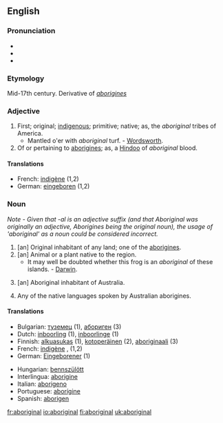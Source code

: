{{rfc-date|date=March 2006}}
==English==

===Pronunciation===
*{{IPA|/æbəˈrɪdʒən(ə)l/}}
*{{SAMPA|/{b@'rIdZ@n(@)l/}}
*{{audio|en-uk-aboriginal.ogg|Audio (UK)}}

===Etymology===
Mid-17th century. Derivative of ''[[aborigines]]''

===Adjective===
{{en-adj}}

# First; original; [[indigenous]]; primitive; native; as, the ''aboriginal'' tribes of America.
#*Mantled o'er with ''aboriginal'' turf. - [[Wordsworth]].
# Of or pertaining to [[aborigines]]; as, a [[Hindoo]] of ''aboriginal'' blood.

====Translations====
{{top}}
{{mid}}
{{bottom}}
*French: [[indigène]] (1,2)
*German: [[eingeboren]] (1,2)

===Noun===
{{en-noun}}

''Note - Given that -al is an adjective suffix (and that Aboriginal was originally an adjective, Aborigines being the original noun), the usage of 'aboriginal' as a noun could be considered incorrect.''

# [an] Original inhabitant of any land; one of the [[aborigines]].
# [an] Animal or a plant native to the region.
#*It may well be doubted whether this frog is an ''aboriginal'' of these islands. - [[Darwin]].
# {{cattag|Proper noun}} [an] Aboriginal inhabitant of Australia.
# Any of the native languages spoken by Australian aborigines.

====Translations====
{{top}}
*Bulgarian: [[туземец]] {{m}} (1), [[абориген]] {{m}} (3)
*Dutch: [[inboorling]] {{m}} (1), [[inboorlinge]] {{f}} (1)
*Finnish: [[alkuasukas]] (1), [[kotoperäinen]] (2), [[aboriginaali]] (3)
*French: [[indigène]] {{m}}, {{f}} (1,2)
*German: [[Eingeborener]] {{m}} (1)
{{mid}}
*Hungarian: [[bennszülött]]
*Interlingua: [[aborigine]]
*Italian: [[aborigeno]]
*Portuguese: [[aborígine]]
*Spanish: [[aborigen]]
{{bottom}}

[[fr:aboriginal]]
[[io:aboriginal]]
[[fi:aboriginal]]
[[uk:aboriginal]]
